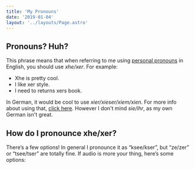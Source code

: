 ```yaml
---
title: 'My Pronouns'
date: '2019-01-04'
layout: '../layouts/Page.astro'
---
```



## Pronouns? Huh?

This phrase means that when referring to me using [personal pronouns](https://www.oxforddictionaries.com/us/definition/american_english/personal-pronoun) in English, you should use _xhe/xer_. For example:

- Xhe is pretty cool.
- I like xer style.
- I need to returns xers book.

In German, it would be cool to use _xier/xieser/xiem/xien_. For more info about using that, [click here](https://nibi.space/pronomen#xier). However I don't mind _sie/ihr_, as my own German isn't great.

## How do I pronounce xhe/xer?

There’s a few options! In general I pronounce it as “ksee/kser”, but “ze/zer” or “tsee/tser” are totally fine. If audio is more your thing, here’s some options:

<Audio src="/audio/ksee-kser.mp3" caption="ksee/kser" />

<Audio src="/audio/see-ser.mp3" caption="see/ser" />

<Audio src="/audio/ze-zir.mp3" caption="ze-zir" />

Regardless, there is no one correct way. The most important thing to me is that people try!

## Where did “xhe/xer” come from?

My pronouns are known as [neo-pronouns](https://www.mypronouns.org/neopronouns) with _neo_ meaning _new_. Despite being relatively new, they still [go fairly far back](https://en.wikipedia.org/wiki/Gender_neutrality_in_languages_with_gendered_third-person_pronouns#Historical,_regional,_and_proposed_gender-neutral_singular_pronouns) in the English language!

Specifically, for _xhe/xer_, I made it up! Yes, that seems a bit odd, but it also are words that resonates deeply with me.

## Why not she or he?

Because I’m neither a woman nor a man, instead, I am [nonbinary](https://www.oxforddictionaries.com/us/definition/american_english/nonbinary). Everyone who identifies as nonbinary is different, but for me, this means I don’t have a male or female [gender identity](https://www.oxforddictionaries.com/us/definition/american_english/gender-identity).

I am also not they, as those pronouns do not feel accurate to my internal sense of self. Not all non-binary people use singular they!

## Why are you telling me this?

Most people are uncomfortable when someone refers to them with the wrong pronoun or address, and I’m no different. Not only that, but most people are embarrassed and upset if they [misgender](https://www.oxforddictionaries.com/us/definition/american_english/misgender) someone since it’s considered rude. Since I have a unique gender that isn’t immediately obvious, it’s easier for everyone if I tell people which pronoun I prefer.

## Using xhe/xer to refer to you is difficult/confusing/annoying. Can I do something else?

I find several polite activities difficult, confusing, or annoying as well, so I can sympathize. But using anything other than _xhe/xer_ to refer to me is going to make me uncomfortable and not want to interact with you.

**Please, under any circumstance, do not refer to me using he/him.**

## My language doesn’t have this pronoun. What do I do?

Unfortunately, not all languages allow for non-binary identities. In this situation, I would prefer you to err on the side of feminine pronouns. However, if you can, please use a non-gendered pronoun for me, and use my correct pronouns when speaking about me in English.

**Regardless of your language, please do not refer to me using he/him.**

## What if I mess up?

That’s okay! Everyone (and I do mean everyone, including my fellow nonbinary friends) takes time to learn and adjust. All I ask is that you try – and if you use the wrong pronoun, just repeat the sentence correctly and go on. I know you aren’t mean and just made a mistake. To err is human, after all.

## Where should I go to learn more about this stuff?

I linked to a few things further up, but here are some more resources:

[Rooster Tails: Queer 101](https://www.roostertailscomic.com/comic/queer-101-third-edition/)
A long, detailed, friendly comic guide to the basics of nonbinary sexuality, sex, and gender.

[Robot Hugs: Pronoun Etiquette](https://www.robot-hugs.com/pronoun-etiquette/)
A short comic guide to the basics of pronoun etiquette.
